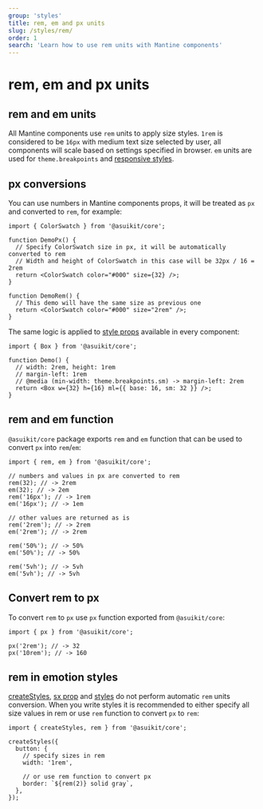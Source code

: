 ```yaml
---
group: 'styles'
title: rem, em and px units
slug: /styles/rem/
order: 1
search: 'Learn how to use rem units with Mantine components'
---
```


# rem, em and px units

## rem and em units

All Mantine components use `rem` units to apply size styles. `1rem` is considered to be `16px`
with medium text size selected by user, all components will scale based on settings
specified in browser. `em` units are used for `theme.breakpoints` and [responsive styles](/styles/responsive/).

## px conversions

You can use numbers in Mantine components props, it will be treated as `px` and converted to `rem`,
for example:

```tsx
import { ColorSwatch } from '@asuikit/core';

function DemoPx() {
  // Specify ColorSwatch size in px, it will be automatically converted to rem
  // Width and height of ColorSwatch in this case will be 32px / 16 = 2rem
  return <ColorSwatch color="#000" size={32} />;
}

function DemoRem() {
  // This demo will have the same size as previous one
  return <ColorSwatch color="#000" size="2rem" />;
}
```

The same logic is applied to [style props](/styles/style-props/) available
in every component:

```tsx
import { Box } from '@asuikit/core';

function Demo() {
  // width: 2rem, height: 1rem
  // margin-left: 1rem
  // @media (min-width: theme.breakpoints.sm) -> margin-left: 2rem
  return <Box w={32} h={16} ml={{ base: 16, sm: 32 }} />;
}
```

## rem and em function

`@asuikit/core` package exports `rem` and `em` function that can be used to convert `px` into `rem`/`em`:

```tsx
import { rem, em } from '@asuikit/core';

// numbers and values in px are converted to rem
rem(32); // -> 2rem
em(32); // -> 2em
rem('16px'); // -> 1rem
em('16px'); // -> 1em

// other values are returned as is
rem('2rem'); // -> 2rem
em('2rem'); // -> 2rem

rem('50%'); // -> 50%
em('50%'); // -> 50%

rem('5vh'); // -> 5vh
em('5vh'); // -> 5vh
```

## Convert rem to px

To convert `rem` to `px` use `px` function exported from `@asuikit/core`:

```tsx
import { px } from '@asuikit/core';

px('2rem'); // -> 32
px('10rem'); // -> 160
```

## rem in emotion styles

[createStyles](/styles/create-styles/), [sx prop](/styles/sx/) and [styles](/styles/styles-api/)
do not perform automatic `rem` units conversion. When you write styles it is recommended to
either specify all size values in rem or use `rem` function to convert `px` to `rem`:

```tsx
import { createStyles, rem } from '@asuikit/core';

createStyles({
  button: {
    // specify sizes in rem
    width: '1rem',

    // or use rem function to convert px
    border: `${rem(2)} solid gray`,
  },
});
```
